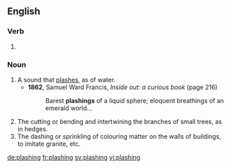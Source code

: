 ==English==

===Verb===
{{head|en|present participle}}

# {{present participle of|plash|lang=en}}

===Noun===
{{en-noun}}

# A sound that [[plash]]es, as of water.
#* '''1862''', Samuel Ward Francis, ''Inside out: a curious book'' (page 216)
#*: Barest '''plashings''' of a liquid sphere; eloquent breathings of an emerald world...
# The cutting or bending and intertwining the branches of small trees, as in hedges.
# The dashing or sprinkling of colouring matter on the walls of buildings, to imitate granite, etc.

[[de:plashing]]
[[fr:plashing]]
[[sv:plashing]]
[[vi:plashing]]